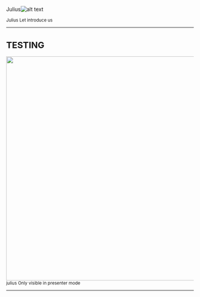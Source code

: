 


Julius![alt text]( https://avatars3.githubusercontent.com/u/35594681?s=96&v=4)

<Small name='Julius' quote=' @PapaJames,  prop...? what´s a prop...?, oh this.props'/>

<Notes>
    Julius
    Let introduce us
</Notes>

---

# TESTING

<img width="600" src="./snapshot.png" />

<Notes>
       julius
  Only visible in presenter mode
</Notes>

---